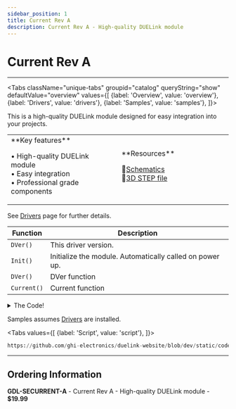 ```yaml
---
sidebar_position: 1
title: Current Rev A
description: Current Rev A - High-quality DUELink module
---
```



# Current Rev A

<ProductImageSelector 
  partNumber="securrent-a"
  productName="Current Rev A"
/>

---

<Tabs className="unique-tabs" groupid="catalog" queryString="show" defaultValue="overview"
  values={[
    {label: 'Overview', value: 'overview'},
    {label: 'Drivers', value: 'drivers'},
    {label: 'Samples', value: 'samples'},
  ]}>

<TabItem value="overview">

This is a high-quality DUELink module designed for easy integration into your projects.

<table><td width='50%'>
**Key features**

• High-quality DUELink module<br/>
• Easy integration<br/>
• Professional grade components<br/>

</td><td width='50%'>
**Resources**
 
📄[Schematics](/sch/securrent-a.pdf)<br/>
🔩[3D STEP file](/3d/securrent-a.step)<br/>

</td></table>

</TabItem>

<TabItem value="drivers">

See [Drivers](../../engine/drivers) page for further details.

| Function | Description |
| --- | --- |
| `DVer()` | This driver version. |
| `Init()` | Initialize the module. Automatically called on power up. |
| `DVer()` | DVer function |
| `Current()` | Current function |

<details>
  <summary>The Code!</summary>

```py reference title="Current Rev A Driver"
https://github.com/ghi-electronics/duelink-website/blob/dev/static/code/drivers/sensor/current.due
```

</details>

</TabItem>

<TabItem value="samples">

Samples assumes [Drivers](../../engine/drivers) are installed.

<Tabs
  values={[
    {label: 'Script', value: 'script'},
  ]}>

<TabItem value="script">

```py reference title="Script Sample"
https://github.com/ghi-electronics/duelink-website/blob/dev/static/code/samples/script/sensor/current.txt
```
</TabItem>

</Tabs>

</TabItem>

</Tabs>

---

## Ordering Information

**GDL-SECURRENT-A** - Current Rev A - High-quality DUELink module - **$19.99**
